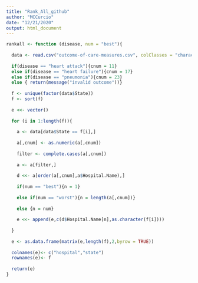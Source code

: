 ```yaml
---
title: "Rank_All_github"
author: "MCCurcio"
date: "12/21/2020"
output: html_document
---
```


```r
rankall <- function (disease, num = "best"){
  
  data <- read.csv("outcome-of-care-measures.csv", colClasses = "character")
  
  if(disease == "heart attack"){cnum = 11}
  else if(disease == "heart failure"){cnum = 17}
  else if(disease == "pneumonia"){cnum = 23}
  else { return(message("invalid outcome"))}
  
  f <- unique(factor(data$State))
  f <- sort(f)
  
  e <<- vector()
  
  for (i in 1:length(f)){
    
    a <- data[data$State == f[i],]
    
    a[,cnum] <- as.numeric(a[,cnum])
    
    filter <- complete.cases(a[,cnum])
    
    a <- a[filter,]
    
    d <<- a[order(a[,cnum],a$Hospital.Name),]
    
    if(num == "best"){n = 1}
    
    else if(num == "worst"){n = length(a[,cnum])}
    
    else {n = num}
    
    e <<- append(e,c(d$Hospital.Name[n],as.character(f[i])))
    
  }
  
  e <- as.data.frame(matrix(e,length(f),2,byrow = TRUE))
  
  colnames(e)<- c("hospital","state")
  rownames(e)<- f
    
  return(e)
}

```

